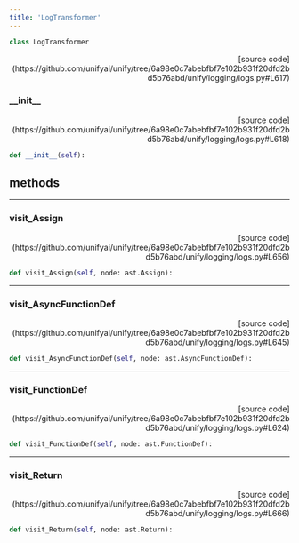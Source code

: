 ```yaml
---
title: 'LogTransformer'
---
```


```python
class LogTransformer
```

<p align="right">[source code](https://github.com/unifyai/unify/tree/6a98e0c7abebfbf7e102b931f20dfd2bd5b76abd/unify/logging/logs.py#L617)</p>



### \_\_init\_\_

<p align="right">[source code](https://github.com/unifyai/unify/tree/6a98e0c7abebfbf7e102b931f20dfd2bd5b76abd/unify/logging/logs.py#L618)</p>

```python
def __init__(self):
```



## methods

---

### visit\_Assign

<p align="right">[source code](https://github.com/unifyai/unify/tree/6a98e0c7abebfbf7e102b931f20dfd2bd5b76abd/unify/logging/logs.py#L656)</p>

```python
def visit_Assign(self, node: ast.Assign):
```



---

### visit\_AsyncFunctionDef

<p align="right">[source code](https://github.com/unifyai/unify/tree/6a98e0c7abebfbf7e102b931f20dfd2bd5b76abd/unify/logging/logs.py#L645)</p>

```python
def visit_AsyncFunctionDef(self, node: ast.AsyncFunctionDef):
```



---

### visit\_FunctionDef

<p align="right">[source code](https://github.com/unifyai/unify/tree/6a98e0c7abebfbf7e102b931f20dfd2bd5b76abd/unify/logging/logs.py#L624)</p>

```python
def visit_FunctionDef(self, node: ast.FunctionDef):
```



---

### visit\_Return

<p align="right">[source code](https://github.com/unifyai/unify/tree/6a98e0c7abebfbf7e102b931f20dfd2bd5b76abd/unify/logging/logs.py#L666)</p>

```python
def visit_Return(self, node: ast.Return):
```

